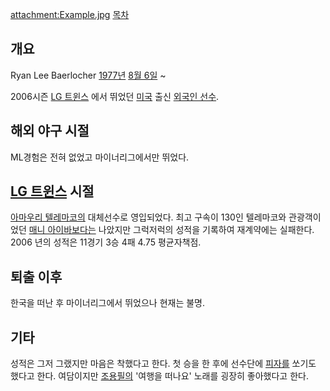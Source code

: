 attachment:Example.jpg
[[목차]]

== 개요 ==
Ryan Lee Baerlocher
[[1977년]] [[8월 6일]] ~

2006시즌 [[LG 트윈스]] 에서 뛰었던 [[미국]] 출신 [[외국인 선수]].

== 해외 야구 시절 ==
ML경험은 전혀 없었고 마이너리그에서만 뛰었다.

== [[LG 트윈스]] 시절 ==
[[아마우리 텔레마코]]의 대체선수로 영입되었다. 최고 구속이 130인 텔레마코와 관광객이었던 [[매니 아이바]]보다는 나았지만 그럭저럭의 성적을 기록하여 재계약에는 실패한다. 2006 년의 성적은 11경기 3승 4패 4.75 평균자책점.

== 퇴출 이후 ==
한국을 떠난 후 마이너리그에서 뛰었으나 현재는 불명. 


== 기타 ==
성적은 그저 그랬지만 마음은 착했다고 한다. 첫 승을 한 후에 선수단에 [[피자]]를 쏘기도 했다고 한다. 여담이지만 [[조용필]]의 '여행을 떠나요' 노래를 굉장히 좋아했다고 한다.
